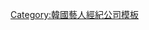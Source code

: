 {{Navbox
|name = Yeolum Entertainmant
|title = [[Yuleum娛樂]]
|listclass = hlist
|titlestyle = background-color:#FFAC68
|groupstyle = background-color:#FFC495
|belowstyle = background-color:#FFC495
|group1 = 代表
|list1  =
*金榮日
|group2= 旗下演員
|list2=
{{Navbox subgroup
 |groupstyle = background-color:#FFAC68
 |group3 = 男演員
 |list3 =
*[[金亨範]]
*{{link-ko|崔宏一|최홍일}}
*[[鄭雄仁]]
*[[李敏豪]]
*[[白奉基]]
*{{link-ko|趙智奐|조지환}}
*{{link-ko|郭民浩|곽민호}}
*{{link-ko|車燁|차엽}}
*[[鄭成雲]]
*[[都枝寒]]
*{{link-ko|閔佑赫|민우혁}}
*[[李賢旭]]
*주희중
*李政秀
*李時勳
*金東奎
*李勝在

|group4 = 女演員
 |list4 =
*[[金成鈴]]
*[[金曙羅]]
*{{link-ko|金荷潾|김하린}}
*{{link-ko|朴婉靜|박현정 (배우)}}
*[[李泰蘭]]
*[[金有美]]
*[[姜世貞]]
*[[朴孝珠]]
*[[朴旻智]]
*劉貞萊
*[[文知茵]]
*[[Uie]]
*柳花
*[[李烈音]]

|group5 = 歌手
 |list5 =
*{{link-ko|Bubble Sisters|버블시스터즈}}（徐昇熙、姜賢貞、랑쑈、지영）
}}
|below= 
}}
<noinclude>
[[Category:韓國藝人經紀公司模板]]
</noinclude>